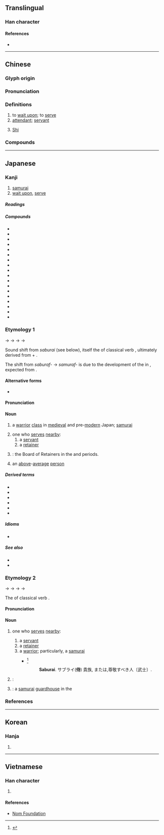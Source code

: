 {{character info/new}}
==Translingual==
{{stroke order|strokes=8}}

===Han character===
{{Han char|rn=9|rad=人|as=06|sn=8|four=24241|canj=OGDI|ids=⿰亻寺}}

====References====
* {{Han ref|kx=0101.260|dkj=00589|dj=0215.070|hdz=10143.170|uh=4F8D|ud=20365|bh=A8CD|bd=43213}}

----

==Chinese==
{{zh-forms}}

===Glyph origin===
{{Han etym}}

===Pronunciation===
{{zh-pron
|m=shì
|c=si6
|h=pfs=sṳ
|md=sê
|mn=ml:sī/qz:sīr/sāi/xm,zz:sū
|mn_note=sī/sīr - literary; sāi - vernacular; sū - vernacular (俗)
|mn-t=se6
|w=3zr
|mc=y
|oc=y
|ma=y
|cat=v,n,pn
}}

===Definitions===
{{zh-hanzi}}

# to [[wait upon]]; to [[serve]]
# [[attendant]]; [[servant]]
# {{surname|lang=zh|dot=:}} [[Shi]]

===Compounds===
{{zh-der|中常侍|伏侍|侍中|侍人|侍候|侍兒|侍奉|侍女|侍妾|侍子|侍巾櫛|侍弄|侍役|侍從|侍御|侍應生|侍生|侍立|侍者|侍衛|侍講|侍讀|侍郎|侍醫|俠侍|內侍|奉侍|女侍|姬侍|媵侍|常侍|接侍|散騎常侍|服侍|近侍|選侍|重侍下|閽侍|陪侍|隨侍|鵠侍}}

----

==Japanese==

===Kanji===
{{ja-kanji|grade=c|rs=人06}}

# [[samurai]]
# [[wait upon]], [[serve]]

=====Readings=====
{{ja-readings
|goon=じ
|kanon=し
|kun=さぶらい-<さぶらひ, さぶら-う<さぶら-ふ, さむらい-<さむらひ, さむら-う<さむら-ふ, はべ-る
|nanori=つこ, ひと
}}

=====Compounds=====
{{der-top|Compounds}}
* {{ja-r|侍%医|じ%い}}
* {{ja-r|侍%衛|じ%えい}}
* {{ja-r|侍%御|じ%ぎょ}}
* {{ja-r|侍%講|じ%こう}}
* {{ja-r|侍%祭|じ%さい}}
* {{ja-r|侍%史|じ%し}}
* {{ja-r|侍%者|じ%しゃ}}
* {{ja-r|侍%臣|じ%しん}}
* {{ja-r|侍%従|じ%じゅう}}
* {{ja-r|侍%女|じ%じょ}}
* {{ja-r|侍%僧|じ%そう}}
* {{ja-r|侍%読|じ%どく}}
* {{ja-r|侍%婢|じ%ひ}}
* {{ja-r|侍%立|じ%りつ}}
* {{ja-r|近%侍|きん%じ}}
* {{ja-r|典%侍|てん%じ}}
* {{ja-r|内%侍|ない%じ}}
* {{ja-r|陪%侍|ばい%じ}}
{{der-bottom}}

===Etymology 1===
<div style=float:right;>
{{wp|lang=ja}}
{{wp|Samurai}}
</div>
{{ja-kanjitab|さむらい|yomi=k}}
{{IPAfont|⟨sa morapi<sub>1</sub>⟩}} → {{IPAchar|/saburapi/}} → {{IPAchar|/saburafi/}} → {{IPAchar|/samurawi/}} → {{IPAchar|/samurai/}}

Sound shift from ''saburai'' (see below), itself the {{m|ja|連用形|tr=ren'yōkei|pos=stem or continuative form}} of classical verb {{m|ja|侍ふ|tr=saburafu||to [[serve]]|pos=modern ''saburau''}}, ultimately derived from {{m|ja|さ|tr=sa-||pos=prefix meaning "[[early]]"}} + {{m|ja|守らふ|tr=morafu||to [[keep watch]]|pos=modern ''morau''}}.

The shift from ''saburaf-'' → ''samuraf-'' is due to the development of the {{m|ja|女性語|tr=josei-go||{{w|Gender differences in spoken Japanese|women's language}}}} in {{w|Middle Japanese}}, expected from {{m|ja|候|tr=sōrō||[[service]]|pos=classical ''saurafu''}}.

====Alternative forms====
* {{ja-l|士}}

====Pronunciation====
{{ja-pron|y=k|さむらい|acc=h|acc_ref=DJR,NHK}}

====Noun====
{{ja-noun|さむらい|hhira=さむらひ}}

# {{lb|ja|historical|sort=さむらい}} a [[warrior]] [[class]] in [[medieval]] and pre-[[modern]] Japan; [[samurai]]
#: {{synonyms|ja|武士|tr=bushi}}
# one who [[serve]]s [[nearby]]:
## a [[servant]]
## a [[retainer]]
# {{short for|lang=ja|侍所|tr=samurai-dokoro|nodot=1}}: the Board of Retainers in the {{w|Kamakura period|Kamakura}} and {{w|Muromachi period|Muromachi}} periods.
# an [[above]]-[[average]] [[person]]

=====Derived terms=====
{{der-top}}
* {{ja-r|侍 気質|さむらい かたぎ}}
* {{ja-r|田舎%侍|いなか%-ざむらい}}
* {{ja-r|犬%侍|いぬ%ざむらい}}
* {{ja-r|忰%侍|かせ%-ざむらい}}
* {{ja-r|国%侍|くに%-ざむらい}}
* {{ja-r|若%侍|わか%-ざむらい}}
{{der-bottom}}

=====Idioms=====
* {{ja-r|黄%金 と 侍 は 朽ちて も 朽ちぬ|こ%がね と さむらい は くちて も くちぬ}}

=====See also=====
* {{ja-r|武士%道|ぶし%どう|samurai [[code of conduct]]}}
* {{ja-r|浪人|ろうにん|[[masterless]] [[samurai]]}}

===Etymology 2===
{{ja-kanjitab|さぶらい|yomi=k}}
{{IPAfont|⟨sa morapi<sub>1</sub>⟩}} → {{IPAchar|/saburapi/}} → {{IPAchar|/saburafi/}} → {{IPAchar|/saburawi/}} → {{IPAchar|/saburai/}}

The {{m|ja|連用形|tr=ren'yōkei|pos=stem or continuative form}} of classical verb {{m|ja|侍ふ|tr=saburafu||to [[serve]]}}.

====Pronunciation====
{{ja-pron|y=k|さぶらい}}

====Noun====
{{ja-noun|さぶらい|hhira=さぶらひ}}

# {{lb|ja|archaic|sort=さむらい}} one who [[serve]]s [[nearby]]:
## a [[servant]]
## a [[retainer]]
## a [[warrior]]; particularly, a [[samurai]]
##* {{RQ:Nippo Jisho|545}}<ref>{{R:Nippo Jisho}}</ref>
##*: '''Saburai'''. サブライ('''侍''') 貴族, または,尊敬すべき人〔武士〕.
# {{syn of|lang=ja|下侍|tr=shimosaburai|nodot=1}}: {{rfdef|ja}}
# {{short for|lang=ja|侍所|tr=saburai-dokoro|nodot=1}}: a [[samurai]] [[guardhouse]] in the {{w|Heian period}}

===References===
<references/>

----

==Korean==

===Hanja===
{{ko-hanja|hangeul=시}}

# {{defn|lang=ko|sort=人06}}

----

==Vietnamese==

===Han character===
{{vi-hantu|[[thị]]|rs=人06}}

# {{defn|lang=vi|sort=人06}}

====References====
* [http://nomfoundation.org/common/nom_details.php?codepoint=4f8d Nom Foundation]